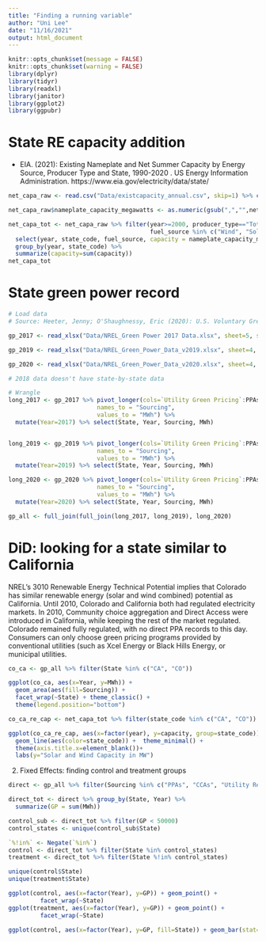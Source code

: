 ```yaml
---
title: "Finding a running variable"
author: "Uni Lee"
date: "11/16/2021"
output: html_document
---
```


```r
knitr::opts_chunk$set(message = FALSE)
knitr::opts_chunk$set(warning = FALSE)
library(dplyr)
library(tidyr)
library(readxl)
library(janitor)
library(ggplot2)
library(ggpubr)
```
# State RE capacity addition

* EIA. (2021): Existing Nameplate and Net Summer Capacity by Energy Source, Producer Type and State, 1990-2020 . US Energy Information Administration. https://www.eia.gov/electricity/data/state/

```r

net_capa_raw <- read.csv("Data/existcapacity_annual.csv", skip=1) %>% clean_names() # in MWh

net_capa_raw$nameplate_capacity_megawatts <- as.numeric(gsub(",","",net_capa_raw$nameplate_capacity_megawatts))

net_capa_tot <- net_capa_raw %>% filter(year>=2000, producer_type=="Total Electric Power Industry",
                                        fuel_source %in% c("Wind", "Solar Thermal and Photovoltaic")) %>% 
  select(year, state_code, fuel_source, capacity = nameplate_capacity_megawatts) %>%
  group_by(year, state_code) %>%
  summarize(capacity=sum(capacity))
net_capa_tot
```


# State green power record  

```r
# Load data 
# Source: Heeter, Jenny; O'Shaughnessy, Eric (2020): U.S. Voluntary Green Power Market Data 2019. National Renewable Energy Laboratory. https://data.nrel.gov/submissions/151

gp_2017 <- read_xlsx("Data/NREL_Green Power 2017 Data.xlsx", sheet=5, skip=2) 

gp_2019 <- read_xlsx("Data/NREL_Green_Power_Data_v2019.xlsx", sheet=4, skip=2) 

gp_2020 <- read_xlsx("Data/NREL_Green_Power_Data_v2020.xlsx", sheet=4, skip=2) 

# 2018 data doesn't have state-by-state data

# Wrangle
long_2017 <- gp_2017 %>% pivot_longer(cols=`Utility Green Pricing`:PPAs,
                         names_to = "Sourcing",
                         values_to = "MWh") %>%
  mutate(Year=2017) %>% select(State, Year, Sourcing, MWh)


long_2019 <- gp_2019 %>% pivot_longer(cols=`Utility Green Pricing`:PPAs,
                         names_to = "Sourcing",
                         values_to = "MWh") %>%
  mutate(Year=2019) %>% select(State, Year, Sourcing, MWh)

long_2020 <- gp_2020 %>% pivot_longer(cols=`Utility Green Pricing`:PPAs,
                         names_to = "Sourcing",
                         values_to = "MWh") %>%
  mutate(Year=2020) %>% select(State, Year, Sourcing, MWh)

gp_all <- full_join(full_join(long_2017, long_2019), long_2020)

```

# DiD: looking for a state similar to California

NREL's 3010 Renewable Energy Technical Potential implies that Colorado has similar renewable energy (solar and wind combined) potential as California. Until 2010, Colorado and California both had regulated electricity markets. In 2010, Community choice aggregation and Direct Access were introduced in California, while keeping the rest of the market regulated. Colorado remained fully regulated, with no direct PPA records to this day. Consumers can only choose green pricing programs provided by conventional utilities (such as Xcel Energy or Black Hills Energy, or municipal utilities. 

```r
co_ca <- gp_all %>% filter(State %in% c("CA", "CO"))

ggplot(co_ca, aes(x=Year, y=MWh)) +
  geom_area(aes(fill=Sourcing)) +
  facet_wrap(~State) + theme_classic() +
  theme(legend.position="bottom")
```
```r
co_ca_re_cap <- net_capa_tot %>% filter(state_code %in% c("CA", "CO"))

ggplot(co_ca_re_cap, aes(x=factor(year), y=capacity, group=state_code)) + 
  geom_line(aes(color=state_code)) +  theme_minimal() +
  theme(axis.title.x=element_blank())+
  labs(y="Solar and Wind Capacity in MW")
```


2. Fixed Effects: finding control and treatment groups 

```r
direct <- gp_all %>% filter(Sourcing %in% c("PPAs", "CCAs", "Utility Renewable Contracts"))

direct_tot <- direct %>% group_by(State, Year) %>%
  summarize(GP = sum(MWh))

control_sub <- direct_tot %>% filter(GP < 50000)
control_states <- unique(control_sub$State)

`%!in%` <- Negate(`%in%`)
control <- direct_tot %>% filter(State %in% control_states)
treatment <- direct_tot %>% filter(State %!in% control_states)

unique(control$State)
unique(treatment$State)

ggplot(control, aes(x=factor(Year), y=GP)) + geom_point() +
         facet_wrap(~State)
ggplot(treatment, aes(x=factor(Year), y=GP)) + geom_point() +
         facet_wrap(~State)

ggplot(control, aes(x=factor(Year), y=GP, fill=State)) + geom_bar(stat="identity", position="dodge") 


```

